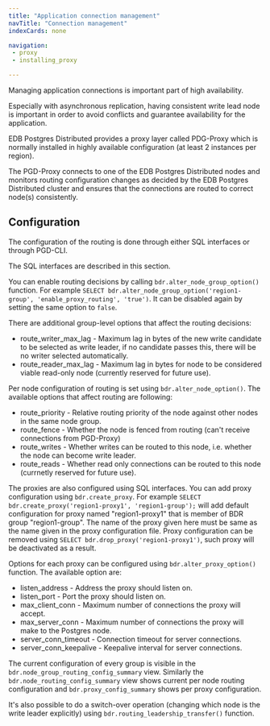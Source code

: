 ```yaml
---
title: "Application connection management"
navTitle: "Connection management"
indexCards: none

navigation:
 - proxy
 - installing_proxy

---
```


Managing application connections is important part of high availability.

Especially with asynchronous replication, having consistent write lead node is
important in order to avoid conflicts and guarantee availability for the
application.

EDB Postgres Distributed provides a proxy layer called PDG-Proxy which is
normally installed in highly available configuration (at least 2 instances per
region).

The PGD-Proxy connects to one of the EDB Postgres Distributed nodes and monitors
routing configuration changes as decided by the EDB Postgres Distributed cluster
and ensures that the connections are routed to correct node(s) consistently.

## Configuration

The configuration of the routing is done through either SQL interfaces or through
PGD-CLI.

The SQL interfaces are described in this section.

You can enable routing decisions by calling `bdr.alter_node_group_option()` function.
For example `SELECT bdr.alter_node_group_option('region1-group', 'enable_proxy_routing', 'true')`.
It can be disabled again by setting the same option to `false`.

There are additional group-level options that affect the routing decisions:

- route_writer_max_lag - Maximum lag in bytes of the new write candidate to be
  selected as write leader, if no candidate passes this, there will be no writer
  selected automatically.
- route_reader_max_lag - Maximum lag in bytes for node to be considered viable
  read-only node (currently reserved for future use).

Per node configuration of routing is set using `bdr.alter_node_option()`. The
available options that affect routing are following:

- route_priority - Relative routing priority of the node against other nodes in
  the same node group.
- route_fence - Whether the node is fenced from routing (can't receive connections
  from PGD-Proxy)
- route_writes - Whether writes can be routed to this node, i.e. whether the node
  can become write leader.
- route_reads - Whether read only connections can be routed to this node (currnetly
  reserved for future use).

The proxies are also configured using SQL interfaces. You can add proxy configuration
using `bdr.create_proxy`. For example `SELECT bdr.create_proxy('region1-proxy1', 'region1-group');`
will add default configuration for proxy named "region1-proxy1" that is member
of BDR group "region1-group". The name of the proxy given here must be same
as the name given in the proxy configuration file. Proxy configuration can be
removed using `SELECT bdr.drop_proxy('region1-proxy1')`, such proxy will be
deactivated as a result.

Options for each proxy can be configured using `bdr.alter_proxy_option()` function.
The available option are:

- listen_address - Address the proxy should listen on.
- listen_port - Port the proxy should listen on.
- max_client_conn - Maximum number of connections the proxy will accept.
- max_server_conn - Maximum number of connections the proxy will make to the
  Postgres node.
- server_conn_timeout - Connection timeout for server connections.
- server_conn_keepalive - Keepalive interval for server connections.

The current configuration of every group is visible in the
`bdr.node_group_routing_config_summary` view. Similarly the
`bdr.node_routing_config_summary` view shows current per node routing
configuration and `bdr.proxy_config_summary` shows per proxy configuration.

It's also possible to do a switch-over operation (changing which node is
the write leader explicitly) using `bdr.routing_leadership_transfer()` function.

